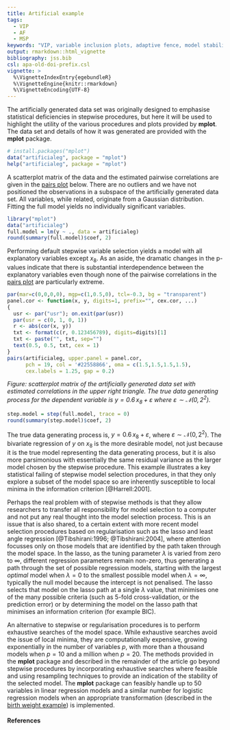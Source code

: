 ```yaml
---
title: Artificial example
tags:
  - VIP
  - AF
  - MSP
keywords: "VIP, variable inclusion plots, adaptive fence, model stability plots"
output: rmarkdown::html_vignette
bibliography: jss.bib
csl: apa-old-doi-prefix.csl
vignette: >
  %\VignetteIndexEntry{egebundleR}
  %\VignetteEngine{knitr::rmarkdown}
  %\VignetteEncoding{UTF-8}
---
```



The artificially generated data set was originally designed to emphasise statistical deficiencies in stepwise procedures, but here it will be used to highlight the utility of the various procedures and plots provided by  **mplot**.   The data set and details of how it was generated are provided with the **mplot** package.

```r
# install.packages("mplot")
data("artificialeg", package = "mplot")
help("artificialeg", package = "mplot")
```

A scatterplot matrix of the data and the estimated pairwise correlations are given in the [pairs plot](#fig:pairsplot) below.  There are no outliers and we have not positioned the observations in a subspace of the artificially generated data set. All variables, while related, originate from a Gaussian distribution.  Fitting the full model yields no individually significant variables.

```r
library("mplot")
data("artificialeg")
full.model = lm(y ~ ., data = artificialeg)
round(summary(full.model)$coef, 2)
```

Performing default stepwise variable selection yields a model with all explanatory variables except $x_8$.  As an aside, the dramatic changes in the p-values indicate that there is substantial interdependence between the explanatory variables even though none of the pairwise correlations in the [pairs plot](#fig:pairsplot) are particularly extreme.

```r
par(mar=c(0,0,0,0), mgp=c(1,0.5,0), tcl=-0.3, bg = "transparent")
panel.cor <- function(x, y, digits=1, prefix="", cex.cor, ...)
{
  usr <- par("usr"); on.exit(par(usr))
  par(usr = c(0, 1, 0, 1))
  r <- abs(cor(x, y))
  txt <- format(c(r, 0.123456789), digits=digits)[1]
  txt <- paste("", txt, sep="")
  text(0.5, 0.5, txt, cex = 1)
}
pairs(artificialeg, upper.panel = panel.cor, 
      pch = 19, col = '#22558866', oma = c(1.5,1.5,1.5,1.5),
      cex.labels = 1.25, gap = 0.2)
```

<div id="fig:pairsplot">
<!-- <img src="images/pairsplot.png"> -->
</div>
*Figure: scatterplot matrix of the artificially generated data set with estimated correlations in the upper right triangle.  The true data generating process for the dependent variable is $y=0.6\, x_8 + \varepsilon$ where $\varepsilon\sim\mathcal{N}(0,2^2)$.*


```r
step.model = step(full.model, trace = 0)
round(summary(step.model)$coef, 2)
```

The true data generating process is, $y = 0.6\,x_{8} + \varepsilon$, where $\varepsilon\sim\mathcal{N}(0,2^2)$.  The bivariate regression of $y$ on $x_{8}$ is the more desirable model, not just because it is the true model representing the data generating process, but it is also more parsimonious with essentially the same residual variance as the larger model chosen by the stepwise procedure.  This example illustrates a key statistical failing of stepwise model selection procedures, in that they only explore a subset of the model space so are inherently susceptible to local minima in the information criterion [@Harrell:2001].  

Perhaps the real problem with of stepwise methods is that they allow researchers to transfer all responsibility for model selection to a computer and not put any real thought into the model selection process.  This is an issue that is also shared, to a certain extent with more recent model selection procedures based on regularisation such as the lasso and least angle regression [@Tibshirani:1996; @Tibshirani:2004], where attention focusses only on those models that are identified by the path taken through the model space. In the lasso, as the tuning parameter $\lambda$ is varied from zero to $\infty$, different regression parameters remain non-zero, thus generating a path through the set of possible regression models, starting with the largest _optimal_ model when $\lambda=0$ to the smallest possible model when $\lambda=\infty$, typically the null model because the intercept is not penalised. The lasso selects that model on the lasso path at a single $\lambda$ value, that minimises one of the many possible criteria (such as 5-fold cross-validation, or the prediction error) or by determining the model on the lasso path that minimises an information criterion (for example BIC).

An alternative to stepwise or regularisation procedures is to perform exhaustive searches of the model space.  While exhaustive searches avoid the issue of local minima, they are computationally expensive, growing exponentially in the number of variables $p$, with more than a thousand models when $p=10$ and a million when $p=20$.  The methods provided in the **mplot** package and described in the remainder of the article go beyond stepwise procedures by incorporating exhaustive searches where feasible and using resampling techniques to provide an indication of the stability of the selected model.  The **mplot** package can feasibly handle up to 50 variables in linear regression models and a similar number for logistic regression models when an appropriate transformation (described in the [birth weight example](birthweight.html)) is implemented.  

#### References
